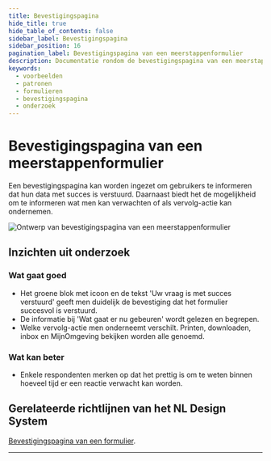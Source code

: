 ```yaml
---
title: Bevestigingspagina
hide_title: true
hide_table_of_contents: false
sidebar_label: Bevestigingspagina
sidebar_position: 16
pagination_label: Bevestigingspagina van een meerstappenformulier
description: Documentatie rondom de bevestigingspagina van een meerstappenformulier
keywords:
  - voorbeelden
  - patronen
  - formulieren
  - bevestigingspagina
  - onderzoek
---
```



# Bevestigingspagina van een meerstappenformulier

Een bevestigingspagina kan worden ingezet om gebruikers te informeren dat hun data met succes is verstuurd. Daarnaast biedt het de mogelijkheid om te informeren wat men kan verwachten of als vervolg-actie kan ondernemen.

![Ontwerp van bevestigingspagina van een meerstappenformulier](https://raw.githubusercontent.com/nl-design-system/documentatie/assets/voorbeeld_formulier_succes.png)

## Inzichten uit onderzoek

### Wat gaat goed

- Het groene blok met icoon en de tekst 'Uw vraag is met succes verstuurd' geeft men duidelijk de bevestiging dat het formulier succesvol is verstuurd.
- De informatie bij 'Wat gaat er nu gebeuren' wordt gelezen en begrepen.
- Welke vervolg-actie men onderneemt verschilt. Printen, downloaden, inbox en MijnOmgeving bekijken worden alle genoemd.

### Wat kan beter

- Enkele respondenten merken op dat het prettig is om te weten binnen hoeveel tijd er een reactie verwacht kan worden.

<VideoPlayer videoId="3xGV14vdEQI" />

## Gerelateerde richtlijnen van het NL Design System

[Bevestigingspagina van een formulier](/richtlijnen/formulieren/bevestigingspagina).

<ResearchInfo />

---

<PatternFooterInfo />

